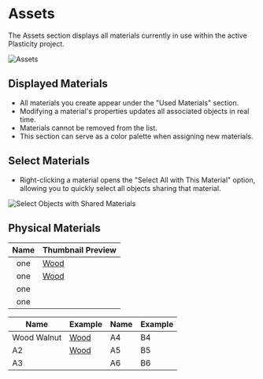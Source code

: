 
# Assets

The Assets section displays all materials currently in use within the active Plasticity project. 

![Assets](/img/assets.png)

## Displayed Materials

- All materials you create appear under the "Used Materials" section.
- Modifying a material's properties updates all associated objects in real time. 
- Materials cannot be removed from the list.
- This section can serve as a color palette when assigning new materials.

## Select Materials

- Right-clicking a material opens the "Select All with This Material" option, allowing you to quickly select all objects sharing that material.

![Select Objects with Shared Materials](/img/assets-select-materials.png)

## Physical Materials

| Name | Thumbnail Preview |
| :---: | --------------- |
| one | [Wood](/img/wood-walnut.png)|
| one | [Wood](/img/wood-walnut.png)|
| one | <ButtonIcon type="wood-walnut"/>|
| one | <ButtonIcon type="wood-walnut"/>|


| Name   | Example   | Name   | Example   |
|--------|-----------|--------|-----------|
| Wood Walnut     | [Wood](/img/wood-walnut.png)        | A4     | B4        |
| A2     | [Wood](/img/wood-walnut.png)        | A5     | B5        |
| A3     | <ButtonIcon type="wood-walnut"/>        | A6     | B6        |


